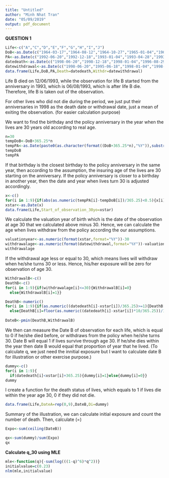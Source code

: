 ```yaml
---
title: "Untitled"
author: "Minh Nhat Tran"
date: "05/09/2019"
output: pdf_document
---
```


**QUESTION 1**

```r
Life<-c("A","C","D","E","F","G","H","I","J")
DoB<-as.Date(c("1964-03-17","1964-08-12","1964-10-27","1965-01-04","1965-04-18","1965-05-20","1965-07-04","1965-09-16","1965-12-11"))
PA<-as.Date(c("1992-06-20","1992-12-18","1993-01-04","1993-04-28","1993-06-16","1993-10-29","1994-02-16","1994-08-22","1995-03-06"))
datedeath<-as.Date(c("1998-06-20","1998-12-18","1998-01-04","1996-08-29","1998-06-16","1996-04-21","1998-02-16","1998-08-22","1997-02-17"))
datewithdrawal<-as.Date(c("1998-06-20","1995-06-18","1998-01-04","1998-04-28","1995-12-12","1998-10-29","1998-02-16","1997-02-22","1998-03-06"))
data.frame(Life,DoB,PA,Death=datedeath,Withdr=datewithdrawal)
```
  Life B died on 12/06/1993, while the observation for life B started from the anniversary in 1993, which is 06/08/1993, which is after life B die. Therefore, life B is taken out of the observation. 
  
  For other lives who did not die during the period, we just put their anniversaries in 1998 as the death date or withdrawal date, just a mean of exiting the observation. (for easier calculation purpose)


  We want to find the birthday and the policy anniversary in the year when the lives are 30 years old according to real age. 
```r
n=30
tempDoB<-DoB+365.25*n
tempPA<-as.Date(paste0(as.character(format((DoB+365.25*n),"%Y")),substring(PA,5,10)))
tempDoB
tempPA
```
  If that birthday is the closest birthday to the policy anniversary in the same year, then according to the assumption, the insuring age of the lives are 30 starting on the anniversary. If the policy anniversary is closer to a birthday in another year, then the date and year when lives turn 30 is adjusted accordingly. 

```r
x<-c()
for(i in 1:9){if(abs(as.numeric(tempPA[i]-tempDoB[i])/365.25)<0.5){x[i]=as.character(tempPA[i])}else{x[i]=(paste0(as.character(format((DoB[i]+365.25*31),"%Y")),substring(PA[i],5,10)))}}
xstar<-as.Date(x)
data.frame(Life,Start_of_observation_30yo=xstar)
```
We calculate the valuation year of birth which is the date of the observation at age 30 that we calculated above minus 30. Hence, we can calculate the age when lives withdraw from the policy according the our assumptions.

```r
valuationyear<-as.numeric(format(xstar,format="%Y"))-30
withdrawalage<-as.numeric(format(datewithdrawal,format="%Y"))-valuationyear
withdrawalage
```
If the withdrawal age less or equal to 30, which means lives will withdraw when he/she turns 30 or less. Hence, his/her exposure will be zero for observation of age 30. 
```r
WithdrawalB<-c()
DeathB<-c()
for(i in 1:9){if(withdrawalage[i]<=30){WithdrawalB[i]=0}
  else{WithdrawalB[i]=1}}

DeathB<-numeric()
for(i in 1:9){if(as.numeric((datedeath[i]-xstar[i])/365.25)>=1){DeathB[i]=1}
  else{DeathB[i]=floor(as.numeric((datedeath[i]-xstar[i])*10/365.25))/10}}
 
DateB<-pmin(DeathB,WithdrawalB)
```
We then can measure the Date B of observation for each life, which is equal to 0 if he/she died before, or withdraws from the policy when he/she turns 30. 
  Date B will equal 1 if lives survive through age 30. If he/she dies within the year then date B would equal that proportion of year that he lived. 
  (To calculate q, we just need the innitial exposure but I want to calculate date B for illustration or other exercise purpose.)

```r
dummy<-c()
for(i in 1:9){
  if(datedeath[i]<xstar[i]+365.25){dummy[i]=1}else{dummy[i]=0}}
dummy
```
I create a function for the death status of lives, which equals to 1 if lives die within the year age 30, 0 if they did not die.
```r
data.frame(Life,DateA=rep(0,9),DateB,Di=dummy)
```
Summary of the illustration, we can calculate initial exposure and count the number of death.
Then, calculate \(\hat{q_x}=\frac{d_x}{E_x}\)

```r
Expo<-sum(ceiling(DateB))

qx<-sum(dummy)/sum(Expo)
qx
```

**Calculate q_30 using MLE**

```r
mle<-function(q){-sum(log(((1-q)^6)*q^2))}
initialvalue=c(0.23)
nlm(mle,initialvalue)

```

